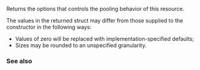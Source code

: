 {{cpp/experimental/pmr/unsynchronized_pool_resource/title|options}}
{{cpp/experimental/lib extensions/pmr/unsynchronized_pool_resource/navbar}}
{{dcl begin}}
{{dcl|since=libfund_ts | 1=
pool_options options() const;
}}
{{dcl end}}

Returns the options that controls the pooling behavior of this resource.

The values in the returned struct may differ from those supplied to the constructor in the following ways:
* Values of zero will be replaced with implementation-specified defaults;
* Sizes may be rounded to an unspecified granularity.

=== See also ===
{{dsc begin}}
{{dsc inc|cpp/experimental/unsynchronized_pool_resource/dsc constructor}}
{{dsc end}}